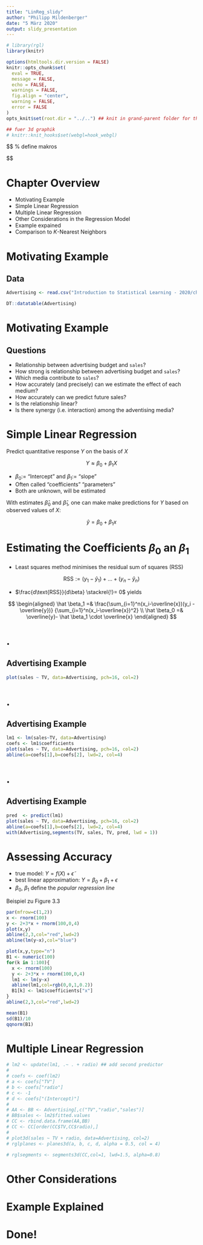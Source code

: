 ```yaml
---
title: "LinReg_slidy"
author: "Philipp Mildenberger"
date: "5 März 2020"
output: slidy_presentation
---
```

<!-- --- -->
<!-- title: "Chapter 3 Linear Regression" -->
<!-- subtitle: "" -->
<!-- author: "Jan Linke </br> Philipp Mildenberger</br>" -->
<!-- date: "2020/03/16</br> -->
<!--   IMBEI - University Medical Center Mainz" -->
<!-- output:  -->
<!--   xaringan::moon_reader: -->
<!--     css: ["default", "default-fonts","css/animate.css"] -->
<!--     lib_dir: libs -->
<!--     nature: -->
<!--       highlightStyle: github -->
<!--       highlightLines: true -->
<!--       countIncrementalSlides: false -->
<!--       titleSlideClass: [center, middle] -->
<!-- --- -->

```r
# library(rgl)
library(knitr)

options(htmltools.dir.version = FALSE)
knitr::opts_chunk$set(
  eval = TRUE,
  message = FALSE,
  echo = FALSE,
  warnings = FALSE,
  fig.align = "center",
  warning = FALSE,
  error = FALSE
)
opts_knit$set(root.dir = "../..") ## knit in grand-parent folder for the sake of easy (and consistent!) data access

## fuer 3d graphik
# knitr::knit_hooks$set(webgl=hook_webgl)
```


$$
% define makros
\def\xbar{\overline{x}}
\def\Xbar{\overline{X}}
\def\ybar{\overline{y}}
\def\Xbar{\overline{X}}

\def\eps{\epsilon}
$$

# Chapter Overview

- Motivating Example
- Simple Linear Regression
- Multiple Linear Regression
- Other Considerations in the Regression Model
- Example expained
- Comparison to $K$-Nearest Neighbors


# Motivating Example
## Data
```r
Advertising <- read.csv("Introduction to Statistical Learning - 2020/chapter3-linear_regression/data/Advertising.csv")
```

```r
DT::datatable(Advertising)
```


# Motivating Example
## Questions

* Relationship between advertising budget and `sales`?
* How strong is relationship between advertising budget and `sales`?
* Which media contribute to `sales`?
* How accurately (and precisely) can we estimate the effect of each medium?
* How accurately can we predict future sales?
* Is the relationship linear?
* Is there synergy (i.e. interaction) among the adventising media?



# Simple Linear Regression
Predict quantitative response $Y$ on the basis of $X$

$$ Y \approx \beta_0 + \beta_1 X $$

- $\beta_0$:= "Intercept"  and $\beta_1$:= "slope"
- Often called "coefficients" "parameters"
- Both are unknown, will be estimated

With estimates $\hat\beta_0$ and $\hat\beta_1$, one can make make predictions 
for $Y$ based on observed values of $X$:

$$ \hat y = \beta_0 + \beta_1 x $$

# Estimating the Coefficients $\beta_0$ an $\beta_1$ 
- Least squares method minimises the residual sum of squares (RSS) 

$$\text{RSS}:= (y_1 - \hat y_1) + \ldots + (y_n - \hat y_n)$$ 

- $\frac{d\text{RSS}}{d\beta} \stackrel{!}= 0$ yields

$$
\begin{aligned}
\hat \beta_1 =& \frac{\sum_{i=1}^n(x_i-\xbar)(y_i - \ybar)}
{\sum_{i=1}^n(x_i-\xbar)^2} \\
\hat \beta_0 =& \ybar - \hat \beta_1 \cdot \xbar
\end{aligned}
$$ 

# .
## Advertising Example
```r
plot(sales ~ TV, data=Advertising, pch=16, col=2)
```

# .
## Advertising Example
```r
lm1 <- lm(sales~TV, data=Advertising)
coefs <- lm1$coefficients
plot(sales ~ TV, data=Advertising, pch=16, col=2)
abline(a=coefs[1],b=coefs[2], lwd=2, col=4)
```

# .
## Advertising Example
```r
pred  <- predict(lm1)
plot(sales ~ TV, data=Advertising, pch=16, col=2)
abline(a=coefs[1],b=coefs[2], lwd=2, col=4)
with(Advertising,segments(TV, sales, TV, pred, lwd = 1))
```

# Assessing Accuracy

- true model: $Y = f(X) + \tilde\eps$ 
- best linear approximation: $Y = \beta_0 + \beta_1 + \eps$
- $\beta_0$, $\beta_1$ define the *popular regression line*

Beispiel zu Figure 3.3
```r
par(mfrow=c(1,2))
x <- rnorm(100)
y <- 2+3*x + rnorm(100,0,4)
plot(x,y)
abline(2,3,col="red",lwd=2)
abline(lm(y~x),col="blue")

plot(x,y,type="n")
B1 <- numeric(100)
for(k in 1:100){
  x <- rnorm(100)
  y <- 2+3*x + rnorm(100,0,4)
  lm1 <- lm(y~x)
  abline(lm1,col=rgb(0,0,1,0.2))
  B1[k] <- lm1$coefficients["x"]
}
abline(2,3,col="red",lwd=2)
```

```r
mean(B1)
sd(B1)/10
qqnorm(B1)
```


# Multiple Linear Regression

```r
# lm2 <- update(lm1, .~ . + radio) ## add second predictor
# 
# coefs <- coef(lm2)
# a <- coefs["TV"]
# b <- coefs["radio"]
# c <- -1
# d <- coefs["(Intercept)"]
# 
# AA <- BB <- Advertising[,c("TV","radio","sales")]
# BB$sales <- lm2$fitted.values
# CC <- rbind.data.frame(AA,BB)
# CC <- CC[order(CC$TV,CC$radio),]
# 
# plot3d(sales ~ TV + radio, data=Advertising, col=2)
# rglplanes <- planes3d(a, b, c, d, alpha = 0.5, col = 4)

# rglsegments <- segments3d(CC,col=1, lwd=1.5, alpha=0.8)
```



# Other Considerations



# Example Explained




# Done!


